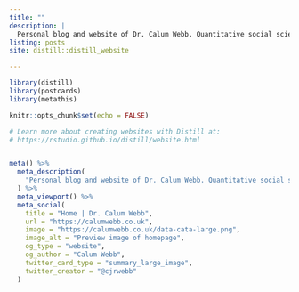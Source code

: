 ```yaml
---
title: ""
description: |
  Personal blog and website of Dr. Calum Webb. Quantitative social science, child welfare, social policy, and occassional Rstats.
listing: posts
site: distill::distill_website

---
```




```r
library(distill)
library(postcards)
library(metathis)

knitr::opts_chunk$set(echo = FALSE)

# Learn more about creating websites with Distill at:
# https://rstudio.github.io/distill/website.html


meta() %>%
  meta_description(
    "Personal blog and website of Dr. Calum Webb. Quantitative social science, child welfare, social policy, and occassional Rstats."
  ) %>% 
  meta_viewport() %>% 
  meta_social(
    title = "Home | Dr. Calum Webb",
    url = "https://calumwebb.co.uk",
    image = "https://calumwebb.co.uk/data-cata-large.png",
    image_alt = "Preview image of homepage",
    og_type = "website",
    og_author = "Calum Webb",
    twitter_card_type = "summary_large_image",
    twitter_creator = "@cjrwebb"
  )


```

